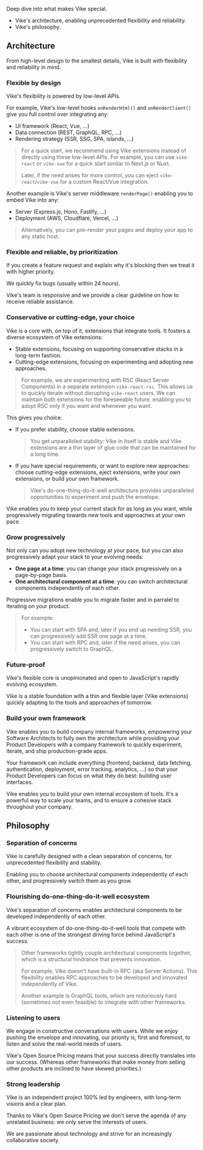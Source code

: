 
Deep dive into what makes Vike special.
- Vike's <Link href="#architecture">architecture</Link>, enabling unprecedented flexibility and reliability.
- Vike's <Link href="#philosophy">philosophy</Link>.



## Architecture

From high-level design to the smallest details, Vike is built with flexibility and reliability in mind.


### Flexible by design

Vike's flexibility is powered by low-level APIs.

For example, Vike's low-level hooks <Link href="/onRenderHtml">`onRenderHtml()`</Link> and <Link href="/onRenderClient">`onRenderClient()`</Link> give you full control over integrating any:
 - UI framework (React, Vue, ...)
 - Data connection (REST, GraphQL, RPC, ...)
 - Rendering strategy (SSR, SSG, SPA, islands, ...)

> For a quick start, we recommend using <Link href="/extensions">Vike extensions</Link> instead of directly using these low-level APIs. For example, you can use `vike-react` or `vike-vue` for a quick start similar to Next.js or Nuxt.
>
> Later, if the need arises for more control, you can <Link href="/eject">eject</Link> `vike-react`/`vike-vue` for a custom React/Vue integration.

Another example is Vike's server middleware <Link href="/renderPage"><code>renderPage()</code></Link> enabling you to embed Vike into any:
- Server (Express.js, Hono, Fastify, ...)
- Deployment (AWS, Cloudflare, Vercel, ...)

> Alternatively, you can <Link href="/pre-rendering">pre-render your pages</Link> and deploy your app to any static host.


### Flexible and reliable, by prioritization

If you create a feature request and explain why it's blocking then we treat it with higher priority.

We quickly fix bugs (usually within 24 hours).

Vike's team is responsive and we provide <Link href="/faq#how-can-i-reach-out-for-help">a clear guideline</Link> on how to receive reliable assistance.


### Conservative or cutting-edge, your choice

Vike is a core with, on top of it, <Link href="/extensions">extensions</Link> that integrate tools. It fosters a diverse ecosystem of Vike extensions:
 - Stable extensions, focusing on supporting conservative stacks in a long-term fashion.
 - Cutting-edge extensions, focusing on experimenting and adopting new approaches.

> For example, we are experimenting with RSC (React Server Components) in a separate extension `vike-react-rsc`. This allows us to quickly iterate without disrupting `vike-react` users. We can maintain both extensions for the foreseeable future, enabling you to adopt RSC only if you want and whenever you want.

This gives you choice:
 - If you prefer stability, choose stable extensions.
   > You get unparalleled stability: Vike in itself is stable and Vike extensions are a thin layer of glue code that can be maintained for a long time.
 - If you have special requirements, or want to explore new approaches: choose cutting-edge extensions, <Link href="/eject">eject extensions</Link>, write your own extensions, or <Link href="/build-your-own-framework">build your own framework</Link>.
   > Vike's do-one-thing-do-it-well architecture provides unparalleled opportunities to experiment and push the envelope.

Vike enables you to keep your current stack for as long as you want, while progressively migrating towards new tools and approaches at your own pace.


### Grow progressively

Not only can you <Link href="#conservative-or-cutting-edge-your-choice">adopt new technology at your pace</Link>, but you can also progressively adapt your stack to your evolving needs:
 - **One page at a time**: you can <Link href="/config#powerful">change your stack progressively on a page-by-page basis</Link>.
 - **One architectural component at a time**: you can switch architectural components independently of each other.

Progressive migrations enable you to migrate faster and in parralel to iterating on your product.

> For example:
> - You can start with SPA and, later if you end up needing SSR, <Link href="/ssr">you can progressively add SSR</Link> one page at a time.
> - You can start with <Link href="/https://telefunc.com/RPC">RPC</Link> and, later if the need arises, you can progressively switch to GraphQL.


### Future-proof

Vike's flexible core is unopinionated and open to JavaScript's rapidly evolving ecosystem.

Vike is a stable foundation with a thin and flexible layer (Vike extensions) quickly adapting to the tools and approaches of tomorrow.


### Build your own framework

Vike enables you to <Link href="/build-your-own-framework">build company internal frameworks</Link>, empowering your Software Architects to fully own the architecture while providing your Product Developers with a company framework to quickly experiment, iterate, and ship production-grade apps.

Your framework can include everything (frontend, backend, data fetching, authentication, deployment, error tracking, analytics, ...) so that your Product Developers can focus on what they do best: building user interfaces.

Vike enables you to build your own internal ecosystem of tools. It's a powerful way to scale your teams, and to ensure a cohesive stack throughout your company.




## Philosophy


### Separation of concerns

Vike is carefully designed with a clean separation of concerns, for unprecedented flexibility and stability.

Enabling you to choose architectural components independently of each other, and progressively switch them as you grow.


### Flourishing do-one-thing-do-it-well ecosystem

Vike's separation of concerns enables architectural components to be developed independently of each other.

A vibrant ecosystem of do-one-thing-do-it-well tools that compete with each other is one of the strongest driving force behind JavaScript's success.

> Other frameworks tightly couple architectural components together, which is a structural hindrance that prevents innovation.
>
> For example, Vike doesn't have built-in <Link href="/https://telefunc.com/RPC">RPC</Link> (aka Server Actions). This flexibility enables RPC approaches to be developed and innovated independently of Vike.
>
> Another example is GraphQL tools, which are notoriously hard (sometimes not even feasible) to integrate with other frameworks.


### Listening to users

We engage in constructive conversations with users. While we enjoy pushing the envelope and innovating, our priority is, first and foremost, to listen and solve the real-world needs of users.

Vike's <Link href="/pricing">Open Source Pricing</Link> means that your success directly translates into our success. (Whereas other frameworks that make money from selling other products are inclined to have skewed priorities.)


### Strong leadership

Vike is an independent project 100% led by engineers, with long-term visions and a clear plan.

Thanks to Vike's <Link href="/pricing">Open Source Pricing</Link> we don't serve the agenda of any unrelated business: we only serve the interests of users.

We are passionate about technology and strive for an increasingly collaborative society.
